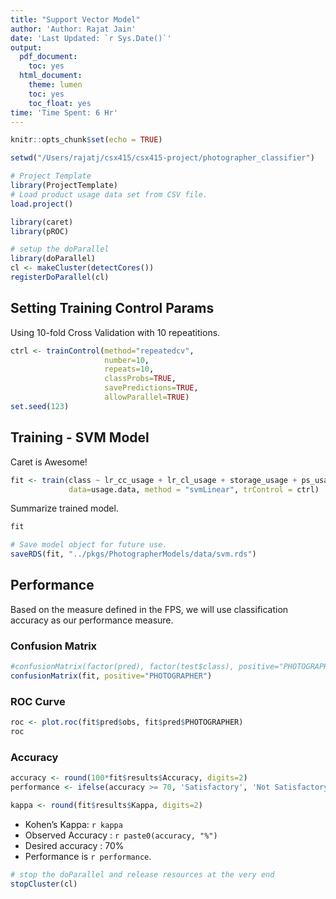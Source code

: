 ```yaml
---
title: "Support Vector Model"
author: 'Author: Rajat Jain'
date: 'Last Updated: `r Sys.Date()`'
output:
  pdf_document:
    toc: yes
  html_document:
    theme: lumen
    toc: yes
    toc_float: yes
time: 'Time Spent: 6 Hr'
---
```


```r
knitr::opts_chunk$set(echo = TRUE)
```

```r
setwd("/Users/rajatj/csx415/csx415-project/photographer_classifier")

# Project Template
library(ProjectTemplate)
# Load product usage data set from CSV file.
load.project()

library(caret)
library(pROC)

# setup the doParallel
library(doParallel)
cl <- makeCluster(detectCores())
registerDoParallel(cl)
```


## Setting Training Control Params
Using 10-fold Cross Validation with 10 repeatitions.
```r
ctrl <- trainControl(method="repeatedcv",
                     number=10,
                     repeats=10,
                     classProbs=TRUE,
                     savePredictions=TRUE,
                     allowParallel=TRUE)
set.seed(123)
```


## Training - SVM Model
Caret is Awesome!
```r
fit <- train(class ~ lr_cc_usage + lr_cl_usage + storage_usage + ps_usage + stock_usage,
             data=usage.data, method = "svmLinear", trControl = ctrl)
```

Summarize trained model.
```r
fit
```

```r
# Save model object for future use.
saveRDS(fit, "../pkgs/PhotographerModels/data/svm.rds")
```


## Performance
Based on the measure defined in the FPS, we will use classification accuracy as our performance measure.

### Confusion Matrix
```r
#confusionMatrix(factor(pred), factor(test$class), positive="PHOTOGRAPHER")
confusionMatrix(fit, positive="PHOTOGRAPHER")
```

### ROC Curve
```r
roc <- plot.roc(fit$pred$obs, fit$pred$PHOTOGRAPHER)
roc
```

### Accuracy
```r
accuracy <- round(100*fit$results$Accuracy, digits=2)
performance <- ifelse(accuracy >= 70, 'Satisfactory', 'Not Satisfactory')

kappa <- round(fit$results$Kappa, digits=2)
```

* Kohen's Kappa: `r kappa`
* Observed Accuracy : `r paste0(accuracy, "%")`
* Desired accuracy : 70%
* Performance is `r performance`.


```r
# stop the doParallel and release resources at the very end
stopCluster(cl)
```
